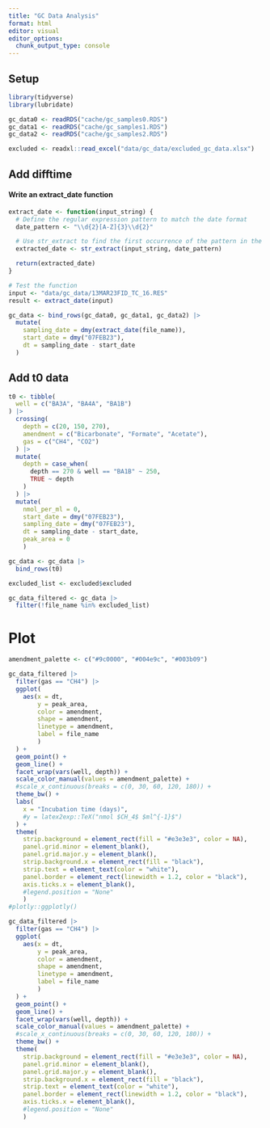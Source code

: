 ```yaml
---
title: "GC Data Analysis"
format: html
editor: visual
editor_options: 
  chunk_output_type: console
---
```


## Setup

```r
library(tidyverse)
library(lubridate)
```

```r
gc_data0 <- readRDS("cache/gc_samples0.RDS")
gc_data1 <- readRDS("cache/gc_samples1.RDS")
gc_data2 <- readRDS("cache/gc_samples2.RDS")

excluded <- readxl::read_excel("data/gc_data/excluded_gc_data.xlsx")
```

## Add difftime

#### Write an extract_date function

```r
extract_date <- function(input_string) {
  # Define the regular expression pattern to match the date format
  date_pattern <- "\\d{2}[A-Z]{3}\\d{2}"

  # Use str_extract to find the first occurrence of the pattern in the input string
  extracted_date <- str_extract(input_string, date_pattern)

  return(extracted_date)
}

# Test the function
input <- "data/gc_data/13MAR23FID_TC_16.RES"
result <- extract_date(input)
```

```r
gc_data <- bind_rows(gc_data0, gc_data1, gc_data2) |> 
  mutate(
    sampling_date = dmy(extract_date(file_name)),
    start_date = dmy("07FEB23"),
    dt = sampling_date - start_date
  )
```

## Add t0 data

```r
t0 <- tibble(
  well = c("BA3A", "BA4A", "BA1B")
) |> 
  crossing(
    depth = c(20, 150, 270),
    amendment = c("Bicarbonate", "Formate", "Acetate"),
    gas = c("CH4", "CO2")
  ) |> 
  mutate(
    depth = case_when(
      depth == 270 & well == "BA1B" ~ 250,
      TRUE ~ depth
    )
  ) |> 
  mutate(
    nmol_per_ml = 0,
    start_date = dmy("07FEB23"),
    sampling_date = dmy("07FEB23"),
    dt = sampling_date - start_date,
    peak_area = 0
    )

gc_data <- gc_data |> 
  bind_rows(t0) 

excluded_list <- excluded$excluded

gc_data_filtered <- gc_data |> 
  filter(!file_name %in% excluded_list)
```

# Plot

```r
amendment_palette <- c("#9c0000", "#004e9c", "#003b09")

gc_data_filtered |> 
  filter(gas == "CH4") |> 
  ggplot(
    aes(x = dt,
        y = peak_area,
        color = amendment,
        shape = amendment,
        linetype = amendment,
        label = file_name
        )
  ) +
  geom_point() +
  geom_line() +
  facet_wrap(vars(well, depth)) +
  scale_color_manual(values = amendment_palette) +
  #scale_x_continuous(breaks = c(0, 30, 60, 120, 180)) +
  theme_bw() +
  labs(
    x = "Incubation time (days)",
    #y = latex2exp::TeX("nmol $CH_4$ $ml^{-1}$")
  ) +
  theme(
    strip.background = element_rect(fill = "#e3e3e3", color = NA),
    panel.grid.minor = element_blank(),
    panel.grid.major.y = element_blank(),
    strip.background.x = element_rect(fill = "black"),
    strip.text = element_text(color = "white"),
    panel.border = element_rect(linewidth = 1.2, color = "black"),
    axis.ticks.x = element_blank(),
    #legend.position = "None"
    )
#plotly::ggplotly()
```

```r
gc_data_filtered |> 
  filter(gas == "CH4") |> 
  ggplot(
    aes(x = dt,
        y = peak_area,
        color = amendment,
        shape = amendment,
        linetype = amendment,
        label = file_name
        )
  ) +
  geom_point() +
  geom_line() +
  facet_wrap(vars(well, depth)) +
  scale_color_manual(values = amendment_palette) +
  #scale_x_continuous(breaks = c(0, 30, 60, 120, 180)) +
  theme_bw() +
  theme(
    strip.background = element_rect(fill = "#e3e3e3", color = NA),
    panel.grid.minor = element_blank(),
    panel.grid.major.y = element_blank(),
    strip.background.x = element_rect(fill = "black"),
    strip.text = element_text(color = "white"),
    panel.border = element_rect(linewidth = 1.2, color = "black"),
    axis.ticks.x = element_blank(),
    #legend.position = "None"
    )
```
